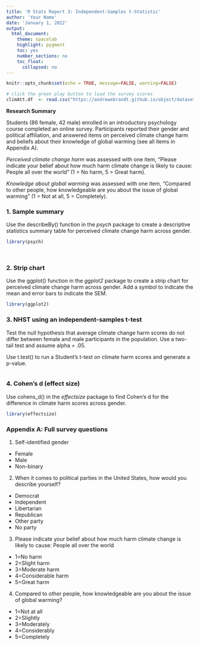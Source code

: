 ```yaml
---
title: 'R Stats Report 3: Independent-Samples t-Statistic'
author: 'Your Name'
date: 'January 1, 2022'
output:
  html_document:
    theme: spacelab
    highlight: pygment
    toc: yes
    number_sections: no
    toc_float:
      collapsed: no
---
```

<!-- In the header above, edit the name and date -->

<!-- Do not edit style -->
<style type="text/css">
.main-container {font-size: 18px;}
</style>

<!-- Do not edit this first code chunk -->
```r
knitr::opts_chunk$set(echo = TRUE, message=FALSE, warning=FALSE)

# click the green play button to load the survey scores
climAtt.df  <- read.csv("https://andrewebrandt.github.io/object/datasets/climAtt-SR1.csv", header = TRUE)
```

**Research Summary**

Students (86 female, 42 male) enrolled in an introductory psychology course completed an online survey. Participants reported their gender and political affiliation, and answered items on perceived climate change harm and beliefs about their knowledge of global warming (see all items in Appendix A).

*Perceived climate change harm* was assessed with one item, "Please indicate your belief about how much harm climate change is likely to cause: People all over the world" (1 = No harm, 5 = Great harm).

*Knowledge about global warming* was assessed with one item, "Compared to other people, how knowledgeable are you about the issue of global warming" (1 = Not at all, 5 = Completely).


### 1. Sample summary

Use the describeBy() function in the *psych* package to create a descriptive statistics summary table for perceived climate change harm across gender.
```r
library(psych)

                                                  
```


### 2. Strip chart

Use the ggplot() function in the *ggplot2* package to create a strip chart for perceived climate change harm across gender. Add a symbol to indicate the mean and error bars to indicate the SEM.
```r
library(ggplot2)


```


### 3. NHST using an independent-samples t-test

Test the null hypothesis that average climate change harm scores do not differ between female and male participants in the population. Use a two-tail test and assume alpha = .05.

Use t.test() to run a Student's t-test on climate harm scores and generate a p-value.
```r


```


### 4. Cohen's d (effect size)

Use cohens_d() in the *effectsize* package to find Cohen's d for the difference in climate harm scores across gender.
```r
library(effectsize)


```


### Appendix A: Full survey questions

1. Self-identified gender
  + Female
  + Male
  + Non-binary


2. When it comes to political parties in the United States, how would you describe yourself?
  + Democrat
  + Independent
  + Libertarian
  + Republican 
  + Other party
  + No party


3. Please indicate your belief about how much harm climate change is likely to cause: People all over the world
  + 1=No harm
  + 2=Slight harm
  + 3=Moderate harm
  + 4=Considerable harm
  + 5=Great harm


4. Compared to other people, how knowledgeable are you about the issue of global warming?
  + 1=Not at all
  + 2=Slightly
  + 3=Moderately
  + 4=Considerably
  + 5=Completely

